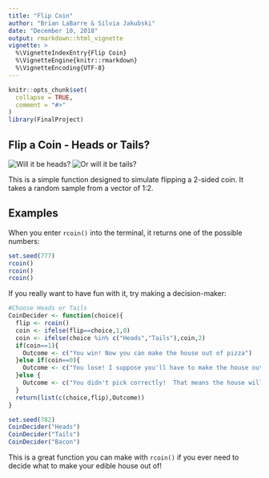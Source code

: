 ```yaml
---
title: "Flip Coin"
author: "Brian LaBarre & Silvia Jakubski"
date: "December 10, 2018"
output: rmarkdown::html_vignette
vignette: >
  %\VignetteIndexEntry{Flip Coin}
  %\VignetteEngine{knitr::rmarkdown}
  %\VignetteEncoding{UTF-8}
---
```


```r
knitr::opts_chunk$set(
  collapse = TRUE,
  comment = "#>"
)
library(FinalProject)
```

## Flip a Coin - Heads or Tails?


![Will it be heads?](C:\Users\Brian\Desktop\Program\FinalProject\picheads.png) ![Or will it be tails?](C:\Users\Brian\Desktop\Program\FinalProject\pictails.png)


This is a simple function designed to simulate flipping a 2-sided coin.  It takes a random sample from a vector of 1:2.


## Examples

When you enter `rcoin()` into the terminal, it returns one of the possible numbers:

```r
set.seed(777)
rcoin()
rcoin()
rcoin()
```

If you really want to have fun with it, try making a decision-maker:

```r
#Choose Heads or Tails
CoinDecider <- function(choice){
  flip <- rcoin()
  coin <- ifelse(flip==choice,1,0)
  coin <- ifelse(choice %in% c("Heads","Tails"),coin,2)
  if(coin==1){
    Outcome <- c("You win! Now you can make the house out of pizza")
  }else if(coin==0){
    Outcome <- c("You lose! I suppose you'll have to make the house out of healthy snacks now")
  }else {
    Outcome <- c("You didn't pick correctly!  That means the house will be made out of fishsticks")
  }
  return(list(c(choice,flip),Outcome))
}

set.seed(782)
CoinDecider("Heads")
CoinDecider("Tails")
CoinDecider("Bacon")
```
This is a great function you can make with `rcoin()` if you ever need to decide what to make your edible house out of!
